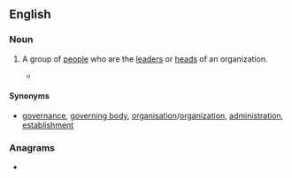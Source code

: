 ==English==

===Noun===
{{en-noun|-|es}}

# {{lb|en|idiomatic|colloquial}} A group of [[people]] who are the [[leader]]s or [[head]]s of an organization.
#* {{quote-journal
|year=1872
|author=New Zealand Parliament, House of Representatives
|title=Parliamentary debates
|journal=57
|volume=1-6
|page=649
|passage=The '''top brass''' of the army are up to various types of mischief and they do not want the public or even Members of Parliament to know about them.}}

====Synonyms====
* {{sense|group of persons who are the leaders}} [[governance]], [[governing body]], [[organisation]]/[[organization]], [[administration]], [[establishment]]

===Anagrams===
* {{anagrams|en|barposts}}